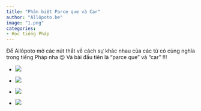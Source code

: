 ```yaml
---
title: "Phân biệt Parce que và Car"
author: "Allôpoto.be"
image: "1.png"
categories:
- Học tiếng Pháp 
---
```


Để Allôpoto mở các nút thắt về cách sự khác nhau của các từ có cùng nghĩa trong tiếng Pháp nha 😉 Và bài đầu tiên là "parce que" và "car" !!!

-   ![](2.png)

-   ![](3.png)

-   ![](4.png)

-   ![](5.png)

